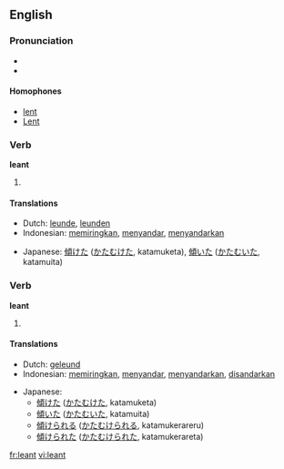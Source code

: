 ==English==

===Pronunciation===
* {{IPA|/'lεnt/}}
* {{audio|en-us-leant.ogg|Audio (US)}}

====Homophones====
* [[lent]]
* [[Lent]]

===Verb===
'''leant'''

# {{past tense of|lean}}

====Translations====
{{trans-top|past tense of lean}}
* Dutch: [[leunde]], [[leunden]]
* Indonesian: [[miring|memiringkan]], [[sandar|menyandar]], [[sandar|menyandarkan]]
{{trans-mid}}
* Japanese: [[傾けた]] ([[かたむけた]], katamuketa), [[傾いた]] ([[かたむいた]], katamuita)
{{trans-bottom}}

===Verb===
'''leant'''

# {{past participle of|[[lean]]}}

====Translations====
{{trans-top|past participle of lean}}
* Dutch: [[geleund]]
* Indonesian: [[miring|memiringkan]], [[sandar|menyandar]], [[sandar|menyandarkan]], [[sandar|disandarkan]]
{{trans-mid}}
* Japanese:
** [[傾けた]] ([[かたむけた]], katamuketa)
** [[傾いた]] ([[かたむいた]], katamuita)
** [[傾けられる]] ([[かたむけられる]], katamukerareru)
** [[傾けられた]] ([[かたむけられた]], katamukerareta)
{{trans-bottom}}

[[fr:leant]]
[[vi:leant]]